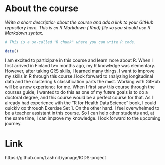 
# About the course

*Write a short description about the course and add a link to your GitHub repository here. This is an R Markdown (.Rmd) file so you should use R Markdown syntax.*

```r
# This is a so-called "R chunk" where you can write R code.

date()

```

I am excited to participate in this course and learn more about R. 
When I first arrived in Finland two months ago, my R knowledge was elementary. However, after taking QRS skills, I learned many things. I want to improve my skills in R through this course.I look forward to analyzing longitudinal data and the clustering & classification parts the most. Working with GitHub will be a new experience for me. 
When I first saw this course through the courses guide, I wanted to do this as one of my future goals is to do a doctoral degree, and this course would be a perfect course for that. As I already had experience with the "R for Health Data Science" book, I could quickly go through Exercise Set 1. 
On the other hand, I feel overwhelmed to be a teacher assistant in this course. So I can help other students and, at the same time, I can improve my knowledge.
I look forward to the upcoming journey. 


# Link

https://github.com/LashiniLiyanage/IODS-project




